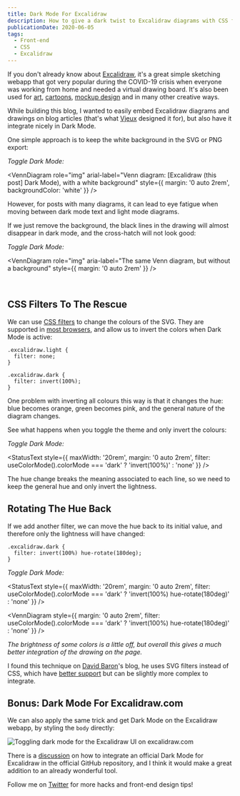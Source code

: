 ```yaml
---
title: Dark Mode For Excalidraw
description: How to give a dark twist to Excalidraw diagrams with CSS filters.
publicationDate: 2020-06-05
tags:
  - Front-end
  - CSS
  - Excalidraw
---
```




If you don't already know about [Excalidraw](https://excalidraw.com),
it's a great simple sketching webapp that got very popular during the COVID-19
crisis when everyone was working from home and needed a virtual drawing board.
It's also been used for
[art](https://twitter.com/excalidraw/status/1248594297559158784),
[cartoons](https://twitter.com/Pinnassog/status/1247893044231168001),
[mockup design](https://twitter.com/imlongnguyen/status/1263766322443214851)
and in many other creative ways.

While building this blog, I wanted to easily embed Excalidraw diagrams and
drawings on blog articles (that's what [Vjeux](https://blog.vjeux.com/) designed it for), but also have it
integrate nicely in Dark Mode.

One simple approach is to keep the white background in the SVG or PNG export:

_Toggle Dark Mode:_ <ColorModeSwitch ml={2}/>

<VennDiagram
  role="img"
  arial-label="Venn diagram: [Excalidraw (this post] Dark Mode), with a white background"
  style={{
    margin: '0 auto 2rem',
    backgroundColor: 'white'
  }}
/>

However, for posts with many diagrams, it can lead to eye fatigue when moving
between dark mode text and light mode diagrams.

If we just remove the background, the black lines in the drawing
will almost disappear in dark mode, and the cross-hatch will not look good:

_Toggle Dark Mode:_ <ColorModeSwitch ml={2}/>

<VennDiagram
  role="img"
  aria-label="The same Venn diagram, but without a background"
  style={{
    margin: '0 auto 2rem'
  }}
/>

<br />

## CSS Filters To The Rescue

We can use [CSS filters](https://developer.mozilla.org/en-US/docs/Web/CSS/filter)
to change the colours of the SVG. They are supported in
[most browsers](https://caniuse.com/#feat=css-filters),
and allow us to invert the colors when Dark Mode is active:

```css{6}
.excalidraw.light {
  filter: none;
}

.excalidraw.dark {
  filter: invert(100%);
}
```

One problem with inverting all colours this way is that it changes the hue:
blue becomes orange, green becomes pink, and the general nature of the diagram changes.

See what happens when you toggle the theme and only invert the colours:

_Toggle Dark Mode:_ <ColorModeSwitch ml={2}/>

<StatusText
  style={{
    maxWidth: '20rem',
    margin: '0 auto 2rem',
    filter: useColorMode().colorMode === 'dark' ? 'invert(100%)' : 'none'
  }}
/>

The hue change breaks the meaning associated to each line, so we need to keep
the general hue and only invert the lightness.

## Rotating The Hue Back

If we add another filter, we can move the hue back to its initial value, and
therefore only the lightness will have changed:

```css{2}
.excalidraw.dark {
  filter: invert(100%) hue-rotate(180deg);
}
```

_Toggle Dark Mode:_ <ColorModeSwitch ml={2}/>

<StatusText
  style={{
    maxWidth: '20rem',
    margin: '0 auto 2rem',
    filter:
      useColorMode().colorMode === 'dark'
        ? 'invert(100%) hue-rotate(180deg)'
        : 'none'
  }}
/>

<VennDiagram
  style={{
    margin: '0 auto 2rem',
    filter:
      useColorMode().colorMode === 'dark'
        ? 'invert(100%) hue-rotate(180deg)'
        : 'none'
  }}
/>


<Note title="Note" icon={GoLightBulb}>
  <em>
    The brightness of some colors is a little off, but overall this gives a much
    better integration of the drawing on the page.
  </em>
</Note>

I found this technique on [David Baron](https://dbaron.org/log/20110430-invert-colors)'s
blog, he uses SVG filters instead of CSS, which have [better support](https://caniuse.com/#feat=svg-filters)
but can be slightly more complex to integrate.

## Bonus: Dark Mode For Excalidraw.com

We can also apply the same trick and get Dark Mode on the Excalidraw webapp,
by styling the `body` directly:

<OutgoingLink href="https://twitter.com/fortysevenfx/status/1268884972875677697">
  <Image
    src="/images/posts/2020/dark-mode-for-excalidraw/body.gif"
    alt="Toggling dark mode for the Excalidraw UI on excalidraw.com"
  />
</OutgoingLink>

There is a [discussion](https://github.com/excalidraw/excalidraw/issues/1148)
on how to integrate an official Dark Mode for Excalidraw in the official GitHub
repository, and I think it would make a great addition to an already wonderful
tool.

Follow me on [Twitter](https://twitter.com/fortysevenfx) for more hacks and front-end design tips!
